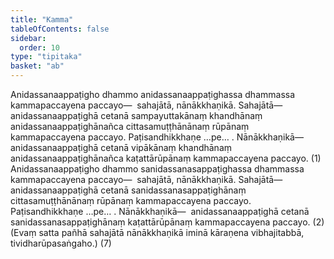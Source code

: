 ```yaml
---
title: "Kamma"
tableOfContents: false
sidebar:
  order: 10
type: "tipitaka"
basket: "ab"
---
```



<DynamicBreadcrumb />

<Division number="43">

<Paragraph number="3028">
Anidassanaappaṭigho dhammo anidassanaappaṭighassa dhammassa kammapaccayena paccayo—  sahajātā, nānākkhaṇikā. <Emphasis>Sahajātā</Emphasis>—  anidassanaappaṭighā cetanā sampayuttakānaṃ khandhānaṃ anidassanaappaṭighānañca cittasamuṭṭhānānaṃ rūpānaṃ kammapaccayena paccayo. Paṭisandhikkhaṇe …pe… . <Emphasis>Nānākkhaṇikā</Emphasis>—  anidassanaappaṭighā cetanā vipākānaṃ khandhānaṃ anidassanaappaṭighānañca kaṭattārūpānaṃ kammapaccayena paccayo. (1)
</Paragraph>

<Paragraph number="3029">
Anidassanaappaṭigho dhammo sanidassanasappaṭighassa dhammassa kammapaccayena paccayo—  sahajātā, nānākkhaṇikā. <Emphasis>Sahajātā</Emphasis>—  anidassanaappaṭighā cetanā sanidassanasappaṭighānaṃ cittasamuṭṭhānānaṃ rūpānaṃ kammapaccayena paccayo. Paṭisandhikkhaṇe …pe… . <Emphasis>Nānākkhaṇikā</Emphasis>—  anidassanaappaṭighā cetanā sanidassanasappaṭighānaṃ kaṭattārūpānaṃ kammapaccayena paccayo. (2)
</Paragraph>

<Paragraph number="3030">
(Evaṃ satta pañhā sahajātā nānākkhaṇikā iminā kāraṇena vibhajitabbā, tividharūpasaṅgaho.) (7)
</Paragraph>
</Division>